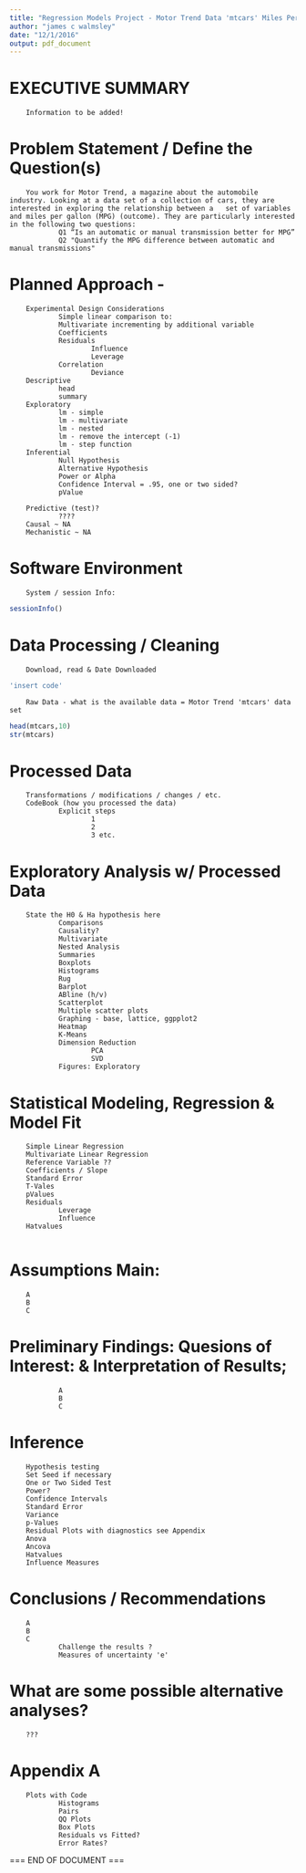 ```yaml
---
title: "Regression Models Project - Motor Trend Data 'mtcars' Miles Per Gallon Analysis"
author: "james c walmsley"
date: "12/1/2016"
output: pdf_document
---
```

# EXECUTIVE SUMMARY
        Information to be added!





# Problem Statement / Define the Question(s)
        You work for Motor Trend, a magazine about the automobile industry. Looking at a data set of a collection of cars, they are interested in exploring the relationship between a   set of variables and miles per gallon (MPG) (outcome). They are particularly interested         in the following two questions:
                Q1 “Is an automatic or manual transmission better for MPG”
                Q2 "Quantify the MPG difference between automatic and manual transmissions"
# Planned Approach -
        Experimental Design Considerations
                Simple linear comparison to:
                Multivariate incrementing by additional variable 
                Coefficients 
                Residuals
                        Influence
                        Leverage
                Correlation
                        Deviance
        Descriptive
                head
                summary
        Exploratory
                lm - simple
                lm - multivariate
                lm - nested
                lm - remove the intercept (-1)
                lm - step function 
        Inferential
                Null Hypothesis
                Alternative Hypothesis
                Power or Alpha
                Confidence Interval = .95, one or two sided?
                pValue
                
        Predictive (test)?
                ????
        Causal ~ NA
        Mechanistic ~ NA

# Software Environment
        System / session Info:
```r
sessionInfo()
```

# Data Processing / Cleaning
        Download, read & Date Downloaded
```r
'insert code'
```
        
        Raw Data - what is the available data = Motor Trend 'mtcars' data set
```r
head(mtcars,10)
str(mtcars)
```

# Processed Data
        Transformations / modifications / changes / etc.
        CodeBook (how you processed the data)
                Explicit steps
                        1
                        2
                        3 etc.

# Exploratory Analysis w/ Processed Data
        State the H0 & Ha hypothesis here
                Comparisons
                Causality?
                Multivariate
                Nested Analysis
                Summaries
                Boxplots
                Histograms
                Rug
                Barplot
                ABline (h/v)
                Scatterplot
                Multiple scatter plots
                Graphing - base, lattice, ggpplot2
                Heatmap
                K-Means
                Dimension Reduction
                        PCA
                        SVD
                Figures: Exploratory

# Statistical Modeling, Regression & Model Fit
        Simple Linear Regression
        Multivariate Linear Regression
        Reference Variable ??
        Coefficients / Slope
        Standard Error
        T-Vales
        pValues
        Residuals
                Leverage
                Influence
        Hatvalues
        

# Assumptions Main:
        A     
        B
        C

# Preliminary Findings: Quesions of Interest: & Interpretation of Results;
                A
                B
                C

# Inference
        Hypothesis testing
        Set Seed if necessary
        One or Two Sided Test
        Power?
        Confidence Intervals
        Standard Error
        Variance
        p-Values
        Residual Plots with diagnostics see Appendix
        Anova
        Ancova
        Hatvalues
        Influence Measures

# Conclusions / Recommendations  
        A
        B
        C
                Challenge the results ?
                Measures of uncertainty 'e'
# What are some possible alternative analyses?
        ???

# Appendix A
        Plots with Code
                Histograms
                Pairs
                QQ Plots
                Box Plots
                Residuals vs Fitted?
                Error Rates?

===
END OF DOCUMENT
===


